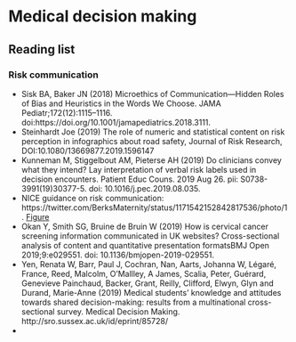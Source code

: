 # Medical decision making {#mdm}

## Reading list

### Risk communication

* Sisk BA, Baker JN (2018) Microethics of Communication—Hidden Roles of Bias and Heuristics in the Words We Choose. JAMA Pediatr;172(12):1115–1116. doi:https://doi.org/10.1001/jamapediatrics.2018.3111.
* Steinhardt Joe (2019) The role of numeric and statistical content on risk perception in infographics about road safety, Journal of Risk Research, DOI:10.1080/13669877.2019.1596147
* Kunneman M, Stiggelbout AM, Pieterse AH (2019) Do clinicians convey what they intend? Lay interpretation of verbal risk labels used in decision encounters. Patient Educ Couns. 2019 Aug 26. pii: S0738-3991(19)30377-5. doi: 10.1016/j.pec.2019.08.035.
* NICE guidance on risk communication: https://twitter.com/BerksMaternity/status/1171542152842817536/photo/1. [Figure](figures/mdm/nicenice_riskcommunication.jpeg)
* Okan Y, Smith SG, Bruine de Bruin W (2019) How is cervical cancer screening information communicated in UK websites? Cross-sectional analysis of content and quantitative presentation formatsBMJ Open 2019;9:e029551. doi: 10.1136/bmjopen-2019-029551.
* Yen, Renata W, Barr, Paul J, Cochran, Nan, Aarts, Johanna W, Légaré, France, Reed, Malcolm, O'Mallley, A James, Scalia, Peter, Guérard, Genevieve Painchaud, Backer, Grant, Reilly, Clifford, Elwyn, Glyn and Durand, Marie-Anne (2019) Medical students’ knowledge and attitudes towards shared decision-making: results from a multinational cross-sectional survey. Medical Decision Making. http://sro.sussex.ac.uk/id/eprint/85728/
* 

